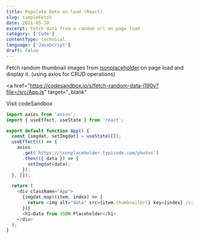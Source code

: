 ```yaml
---
title: Populate Data on load (React)
slug: simpleFetch
date: 2021-05-10
excerpt: Fetch data from a random url on page load
category: ['Code']
contentType: technical
language: ['JavaScript']
draft: false
---
```


Fetch random thumbnail images from <a href="https://jsonplaceholder.typicode.com/">jsonplaceholder</a> on page load and display it.
(using axios for CRUD operations)

<a
  href="https://codesandbox.io/s/fetch-random-data-l190v?file=/src/App.js"
  target="_blank"
>
  Visit codeSandbox
</a>

```js
import axios from 'axios';
import { useEffect, useState } from 'react';

export default function App() {
  const [imgdat, setImgdat] = useState([]);
  useEffect(() => {
    axios
      .get('https://jsonplaceholder.typicode.com/photos')
      .then(({ data }) => {
        setImgdat(data);
      });
  }, []);

  return (
    <div className="App">
      {imgdat.map((item, index) => {
        return <img alt="data" src={item.thumbnailUrl} key={index} />;
      })}
      <h1>Data from JSON Placeholder</h1>
    </div>
  );
}
```
